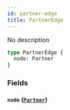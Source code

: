 ```yaml
---
id: partner-edge
title: PartnerEdge
---
```


No description

```graphql
type PartnerEdge {
  node: Partner
}
```

### Fields

#### `node` ([`Partner`](/apis/shared-apis/adminidentity-api/reference/objects/partner))
